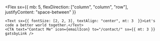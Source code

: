 
<Flex
  sx={{
    mb: 5,
    flexDirection: ["column", "column", "row"],
    justifyContent: "space-between"
  }}
>
    <Text sx={{ fontSize: [2, 2, 3], textAlign: "center", mt: 3  }}>Let's code a better world together.</Text>
    <CTA text="Contact Me" icon={emailIcon} to="/contact/" sx={{ mt: 3 }} gatsbyLink />
</Flex>
